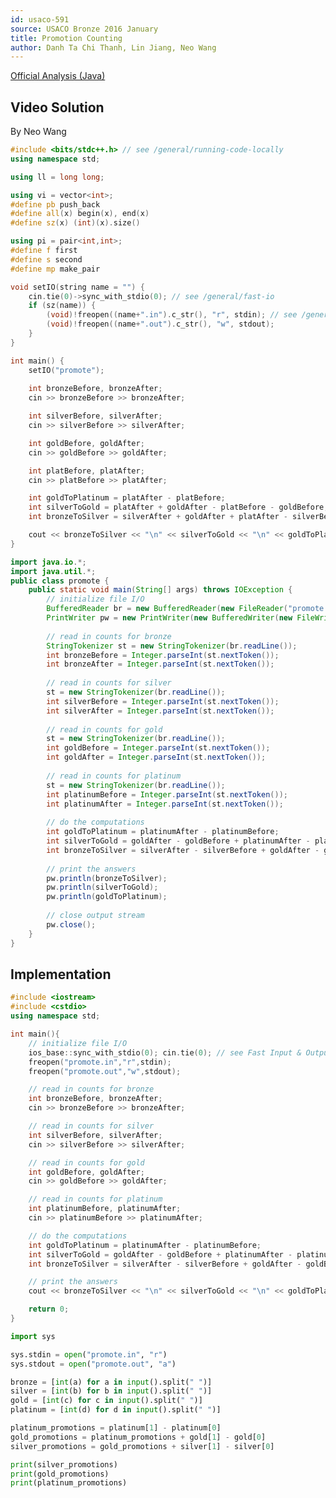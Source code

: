 ```yaml
---
id: usaco-591
source: USACO Bronze 2016 January
title: Promotion Counting
author: Danh Ta Chi Thanh, Lin Jiang, Neo Wang
---
```


[Official Analysis (Java)](http://www.usaco.org/current/data/sol_promote_bronze_jan16.html)

## Video Solution

By Neo Wang

<Youtube id="lmsPzctjFEQ" />

<Spoiler title="Video Solution Code">
<LanguageSection>
<CPPSection>

```cpp
#include <bits/stdc++.h> // see /general/running-code-locally
using namespace std;

using ll = long long;

using vi = vector<int>;
#define pb push_back
#define all(x) begin(x), end(x)
#define sz(x) (int)(x).size()

using pi = pair<int,int>;
#define f first
#define s second
#define mp make_pair

void setIO(string name = "") {
	cin.tie(0)->sync_with_stdio(0); // see /general/fast-io
	if (sz(name)) {
		(void)!freopen((name+".in").c_str(), "r", stdin); // see /general/io
		(void)!freopen((name+".out").c_str(), "w", stdout);
	}
}

int main() {
	setIO("promote");
	
	int bronzeBefore, bronzeAfter;
	cin >> bronzeBefore >> bronzeAfter;

	int silverBefore, silverAfter;
	cin >> silverBefore >> silverAfter;

	int goldBefore, goldAfter;
	cin >> goldBefore >> goldAfter;

	int platBefore, platAfter;
	cin >> platBefore >> platAfter;

	int goldToPlatinum = platAfter - platBefore;
	int silverToGold = platAfter + goldAfter - platBefore - goldBefore;
	int bronzeToSilver = silverAfter + goldAfter + platAfter - silverBefore - goldBefore - platBefore;

	cout << bronzeToSilver << "\n" << silverToGold << "\n" << goldToPlatinum << "\n";
}
```

</CPPSection>
<JavaSection>

```java
import java.io.*;
import java.util.*;
public class promote {
	public static void main(String[] args) throws IOException {
		// initialize file I/O
		BufferedReader br = new BufferedReader(new FileReader("promote.in"));
		PrintWriter pw = new PrintWriter(new BufferedWriter(new FileWriter("promote.out")));
		
		// read in counts for bronze
		StringTokenizer st = new StringTokenizer(br.readLine());
		int bronzeBefore = Integer.parseInt(st.nextToken());
		int bronzeAfter = Integer.parseInt(st.nextToken());
		
		// read in counts for silver
		st = new StringTokenizer(br.readLine());
		int silverBefore = Integer.parseInt(st.nextToken());
		int silverAfter = Integer.parseInt(st.nextToken());
		
		// read in counts for gold
		st = new StringTokenizer(br.readLine());
		int goldBefore = Integer.parseInt(st.nextToken());
		int goldAfter = Integer.parseInt(st.nextToken());
		
		// read in counts for platinum
		st = new StringTokenizer(br.readLine());
		int platinumBefore = Integer.parseInt(st.nextToken());
		int platinumAfter = Integer.parseInt(st.nextToken());
		
		// do the computations
		int goldToPlatinum = platinumAfter - platinumBefore;
		int silverToGold = goldAfter - goldBefore + platinumAfter - platinumBefore;
		int bronzeToSilver = silverAfter - silverBefore + goldAfter - goldBefore + platinumAfter - platinumBefore;
		
		// print the answers
		pw.println(bronzeToSilver);
		pw.println(silverToGold);
		pw.println(goldToPlatinum);
		
		// close output stream
		pw.close();
	}
}
```

</JavaSection>
</LanguageSection>
</Spoiler>
	
<LanguageSection>

<CPPSection>

## Implementation

```cpp
#include <iostream>
#include <cstdio>
using namespace std;

int main(){
	// initialize file I/O
	ios_base::sync_with_stdio(0); cin.tie(0); // see Fast Input & Output
	freopen("promote.in","r",stdin);
	freopen("promote.out","w",stdout);

	// read in counts for bronze
	int bronzeBefore, bronzeAfter;
	cin >> bronzeBefore >> bronzeAfter;

	// read in counts for silver
	int silverBefore, silverAfter;
	cin >> silverBefore >> silverAfter;

	// read in counts for gold
	int goldBefore, goldAfter;
	cin >> goldBefore >> goldAfter;

	// read in counts for platinum
	int platinumBefore, platinumAfter;
	cin >> platinumBefore >> platinumAfter;

	// do the computations
	int goldToPlatinum = platinumAfter - platinumBefore;
	int silverToGold = goldAfter - goldBefore + platinumAfter - platinumBefore;
	int bronzeToSilver = silverAfter - silverBefore + goldAfter - goldBefore + platinumAfter - platinumBefore;

	// print the answers
	cout << bronzeToSilver << "\n" << silverToGold << "\n" << goldToPlatinum;

	return 0;
}
```

</CPPSection>

<PySection>

```py
import sys

sys.stdin = open("promote.in", "r")
sys.stdout = open("promote.out", "a")

bronze = [int(a) for a in input().split(" ")]
silver = [int(b) for b in input().split(" ")]
gold = [int(c) for c in input().split(" ")]
platinum = [int(d) for d in input().split(" ")]

platinum_promotions = platinum[1] - platinum[0]
gold_promotions = platinum_promotions + gold[1] - gold[0]
silver_promotions = gold_promotions + silver[1] - silver[0]

print(silver_promotions)
print(gold_promotions)
print(platinum_promotions)
```

</PySection>

</LanguageSection>
